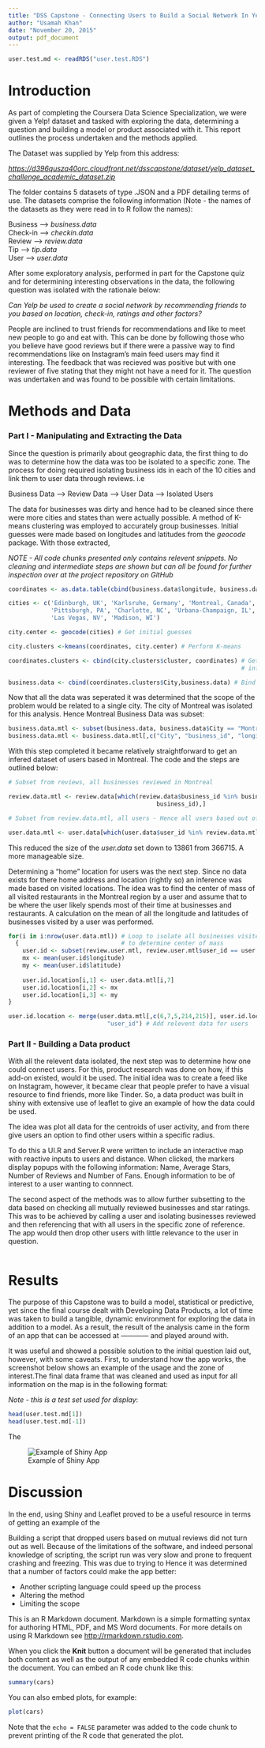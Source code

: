 ```yaml
---
title: "DSS Capstone - Connecting Users to Build a Social Network In Yelp!"
author: "Usamah Khan"
date: "November 20, 2015"
output: pdf_document
---
```


```r
user.test.md <- readRDS("user.test.RDS")
```

# Introduction

As part of completing the Coursera Data Science Specialization, we were given a Yelp! dataset and tasked with exploring the data, determining a question and building a model or product associated with it. This report outlines the process undertaken and the methods applied.

The Dataset was supplied by Yelp from this address:

*<https://d396qusza40orc.cloudfront.net/dsscapstone/dataset/yelp_dataset_challenge_academic_dataset.zip>*

The folder contains 5 datasets of type .JSON and a PDF detailing terms of use. The datasets comprise the following information (Note - the names of the datasets as they were read in to R follow the names):

Business --> *business.data*  
Check-in --> *checkin.data*  
Review --> *review.data*  
Tip --> *tip.data*    
User --> *user.data*  

After some exploratory analysis, performed in part for the Capstone quiz and for determining interesting observations in the data, the following question was isolated with the rationale below:

*Can Yelp be used to create a social network by recommending friends to you based on location, check-in, ratings and other factors?* 

People are inclined to trust friends for recommendations and like to meet new people to go and eat with. This can be done by following those who you believe have good reviews but if there were a passive way to find recommendations like on Instagram's main feed users may find it interesting. The feedback that was recieved was positive but with one reviewer of five stating that they might not have a need for it. The question was undertaken and was found to be possible with certain limitations.

# Methods and Data

### Part I - Manipulating and Extracting the Data

Since the question is primarily about geographic data, the first thing to do was to determine how the data was too be isolated to a specific zone. The process for doing required isolating business ids in each of the 10 cities and link them to user data through reviews. i.e

Business Data --> Review Data --> User Data --> Isolated Users

The data for businesses was dirty and hence had to be cleaned since there were more cities and states than were actually possible. A method of K-means clustering was employed to accurately group businesses. Initial guesses were made based on longitudes and latitudes from the *geocode* package. With those extracted, 

*NOTE - All code chunks presented only contains relevent snippets. No cleaning and intermediate steps are shown but can all be found for further inspection over at the project repository on GitHub*

```r
coordinates <- as.data.table(cbind(business.data$longitude, business.data$latitude))

cities <- c('Edinburgh, UK', 'Karlsruhe, Germany', 'Montreal, Canada', 'Waterloo, Canada', 
            'Pittsburgh, PA', 'Charlotte, NC', 'Urbana-Champaign, IL', 'Phoenix, AZ', 
            'Las Vegas, NV', 'Madison, WI')

city.center <- geocode(cities) # Get initial guesses

city.clusters <-kmeans(coordinates, city.center) # Perform K-means

coordinates.clusters <- cbind(city.clusters$cluster, coordinates) # Get indexed cluster 
                                                                  # info

business.data <- cbind(coordinates.clusters$City,business.data) # Bind with business data
```

Now that all the data was seperated it was determined that the scope of the problem would be related to a single city. The city of Montreal was isolated for this analysis. Hence Montreal Business Data was subset:

```r
business.data.mtl <- subset(business.data, business.data$City == "Montreal, Canada")
business.data.mtl <- business.data.mtl[,c("City", "business_id", "longitude", "latitude")]
```

With this step completed it became relatively straightforward to get an infered dataset of users based in Montreal. The code and the steps are outlined below:

```r
# Subset from reviews, all businesses reviewed in Montreal

review.data.mtl <- review.data[which(review.data$business_id %in% business.data.mtl$
                                          business_id),]

# Subset from review.data.mtl, all users - Hence all users based out of Montreal

user.data.mtl <- user.data[which(user.data$user_id %in% review.data.mtl$user_id),]
```

This reduced the size of the *user.data* set down to 13861 from 366715. A more manageable size.

Determining a "home" location for users was the next step. Since no data exists for there home address and location (rightly so) an inference was made based on visited locations. The idea was to find the center of mass of all visited restaurants in the Montreal region by a user and assume that to be where the user likely spends most of their time at businesses and restaurants. A calculation on the mean of all the longitude and latitudes of businesses visited by a user was performed.

```r
for(i in i:nrow(user.data.mtl)) # Loop to isolate all businesses visited by User 
  {                             # to determine center of mass
    user.id <- subset(review.user.mtl, review.user.mtl$user_id == user.data.mtl[i,7])
    mx <- mean(user.id$longitude)
    my <- mean(user.id$latitude)
  
    user.id.location[i,1] <- user.data.mtl[i,7]
    user.id.location[i,2] <- mx
    user.id.location[i,3] <- my
}

user.id.location <- merge(user.data.mtl[,c(6,7,5,214,215)], user.id.location, by =
                            "user_id") # Add relevent data for users
```

### Part II - Building a Data product

With all the relevent data isolated, the next step was to determine how one could connect users. For this, product research was done on how, if this add-on existed, would it be used. The initial idea was to create a feed like on Instagram, however, it became clear that people prefer to have a visual resource to find friends, more like Tinder. So, a data product was built in shiny with extensive use of leaflet to give an example of how the data could be used.

The idea was plot all data for the centroids of user activity, and from there give users an option to find other users within a specific radius. 

To do this a UI.R and Server.R were written to include an interactive map with reactive inputs to users and distance. When clicked, the markers display popups with the following information: Name, Average Stars, Number of Reviews and Number of Fans. Enough information to be of interest to a user wanting to connnect.

The second aspect of the methods was to allow further subsetting to the data based on checking all mutually reviewed businesses and star ratings. This was to be achieved by calling a user and isolating businesses reviewed and then referencing that with all users in the specific zone of reference. The app would then drop other users with little relevance to the user in question.

```r
```

# Results

The purpose of this Capstone was to build a model, statistical or predictive, yet since the final course dealt with Developing Data Products, a lot of time was taken to build a tangible, dynamic environment for exploring the data in addition to a model. As a result, the result of the analysis came in the form of an app that can be accessed at ------------ and played around with.

It was useful and showed a possible solution to the initial question laid out, however, with some caveats. First, to understand how the app works, the screenshot below shows an example of the usage and the zone of interest.The final data frame that was cleaned and used as input for all information on the map is in the following format: 

*Note - this is a test set used for display*:

```r
head(user.test.md[1])
head(user.test.md[-1])
```

The 

![Example of Shiny App](Shiny.png)

# Discussion

In the end, using Shiny and Leaflet proved to be a useful resource in terms of getting an example of the 

Building a script that dropped users based on mutual reviews did not turn out as well. Because of the limitations of the software, and indeed personal knowledge of scripting, the script run was very slow and prone to frequent crashing and freezing. This was due to trying to  Hence it was determined that a number of factors could make the app better: 

- Another scripting language could speed up the process  
- Altering the method
- Limiting the scope 

This is an R Markdown document. Markdown is a simple formatting syntax for authoring HTML, PDF, and MS Word documents. For more details on using R Markdown see <http://rmarkdown.rstudio.com>.

When you click the **Knit** button a document will be generated that includes both content as well as the output of any embedded R code chunks within the document. You can embed an R code chunk like this:

```r
summary(cars)
```

You can also embed plots, for example:

```r
plot(cars)
```

Note that the `echo = FALSE` parameter was added to the code chunk to prevent printing of the R code that generated the plot.
